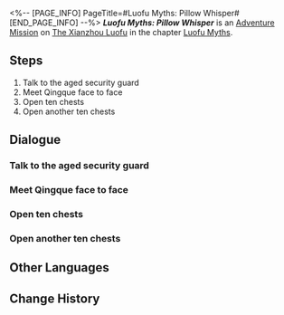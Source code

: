 <%-- [PAGE_INFO]
PageTitle=#Luofu Myths: Pillow Whisper#
[END_PAGE_INFO] --%>
{{Stub|Dialogue.}}
{{Mission Infobox
|id            = 8015156
|title         = 
|image         = <!--Mission Luofu Myths Pillow Whisper.png-->
|type          = Adventure
|event_name    = 
|chapter       = Luofu Myths
|requirements  = 
|summary       = <!--official mission summary from Fate's Atlas-->
|characters    = Qingque; Trailblazer
|startLocation = [[The Xianzhou Luofu]] - [[<!--starting area-->]]
|world         = The Xianzhou Luofu
|area          = <!--starting area-->
|prev          = 
|next          = 
|rewards       = Trailblaze EXP*100; Stellar Jade*20; Adventure Log*3; Condensed Aether*2; Lost Gold Fragment*2; Credit*5,000
}}
'''''Luofu Myths: Pillow Whisper''''' is an [[Adventure Mission]] on [[The Xianzhou Luofu]] in the chapter [[Luofu Myths]].

==Steps==
# Talk to the aged security guard
# Meet Qingque face to face
# Open ten chests
# Open another ten chests

<!--
==Gameplay Notes==

--><!--
==Trial Character==

-->
==Dialogue==
{{Stub Dialogue}}
===Talk to the aged security guard===
{{Mission Description|type=adventure|location=<!--to be added-->|The Realm-Keeping Commission Chancery has been transformed into a security room at the gates of a corporate building, and the Cloud Knight have become an aged security guard &mdash; Qingque's nightmare about getting rich is actually quite ambitious of her. You wonder how you should address her when you meet? General Qingque? Or President Qingque? Whatever. Seeing how long the que is, you decide to skip it.}}
{{Dialogue Start}}
:{{tx}}
{{Dialogue End}}

===Meet Qingque face to face===
{{Mission Description|type=adventure|location=<!--to be added-->|update|You meet Qingque, who has been consumed by her own ambitions. She feels rather... alien to you, but regardless, she decides to offer you a chance to get rich. You certainly can't say that she didn't look after you as a friend.}}
{{Dialogue Start}}
:{{tx}}
{{Dialogue End}}

===Open ten chests===
{{Dialogue Start}}
:{{tx}}
{{Dialogue End}}

===Open another ten chests===
{{Dialogue Start}}
:{{tx}}
{{Dialogue End}}

==Other Languages==
{{Other Languages
|en   = Luofu Myths: Pillow Whisper
|zhs  = 罗浮异闻•枕中记
|zht  = 羅浮異聞•枕中記
|ja   = 羅浮異聞・夢の中
|ko   = 나부 기문•침중기
|es   = Leyendas urbanas del Luofu: Recuerdos de la almohada
|fr   = Mythes du Luofu&nbsp;: Chuchotement d'oreiller
|ru   = Городские легенды Лофу: Записи из подушки
|th   = ตำนานพิศวงเมือง Luofu: บันทึกใต้หมอน
|vi   = Kỳ Bí Luofu - Lời Thì Thầm Của Gối
|de   = Legenden der Luofu: Die Welt auf einem Kissen
|id   = Legenda Urban Luofu: Cerita Indah di Balik Bantal
|pt   = Lendas do Luofu: Sussurros do Travesseiro
}}

==Change History==
{{Change History|1.5}}
